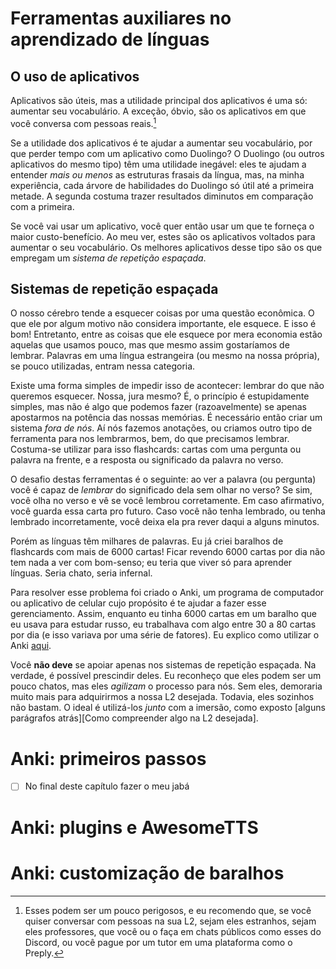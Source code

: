 # Ferramentas auxiliares no aprendizado de línguas {-} 

## O uso de aplicativos {-}

Aplicativos são úteis, mas a utilidade principal dos aplicativos é uma só: aumentar seu vocabulário. A exceção, óbvio, são os aplicativos em que você conversa com pessoas reais.^[Esses podem ser um pouco perigosos, e eu recomendo que, se você quiser conversar com pessoas na sua L2, sejam eles estranhos, sejam eles professores, que você ou o faça em chats públicos como esses do Discord, ou você pague por um tutor em uma plataforma como o Preply.]

Se a utilidade dos aplicativos é te ajudar a aumentar seu vocabulário, por que perder tempo com um aplicativo como Duolingo? O Duolingo (ou outros aplicativos do mesmo tipo) têm uma utilidade inegável: eles te ajudam a entender _mais ou menos_ as estruturas frasais da língua, mas, na minha experiência, cada árvore de habilidades do Duolingo só útil até a primeira metade. A segunda costuma trazer resultados diminutos em comparação com a primeira. 

Se você vai usar um aplicativo, você quer então usar um que te forneça o maior custo-benefício. Ao meu ver, estes são os aplicativos voltados para aumentar o seu vocabulário. Os melhores aplicativos desse tipo são os que empregam um _sistema de repetição espaçada_.

## Sistemas de repetição espaçada {-}

O nosso cérebro tende a esquecer coisas por uma questão econômica. O que ele por algum motivo não considera importante, ele esquece. E isso é bom! Entretanto, entre as coisas que ele esquece por mera economia estão aquelas que usamos pouco, mas que mesmo assim gostaríamos de lembrar. Palavras em uma língua estrangeira (ou mesmo na nossa própria), se pouco utilizadas, entram nessa categoria.

Existe uma forma simples de impedir isso de acontecer: lembrar do que não queremos esquecer. Nossa, jura mesmo? É, o princípio é estupidamente simples, mas não é algo que podemos fazer (razoavelmente) se apenas apostarmos na potência das nossas memórias. É necessário então criar um sistema _fora de nós_. Aí nós fazemos anotações, ou criamos outro tipo de ferramenta para nos lembrarmos, bem, do que precisamos lembrar. Costuma-se utilizar para isso flashcards: cartas com uma pergunta ou palavra na frente, e a resposta ou significado da palavra no verso. 

O desafio destas ferramentas é o seguinte: ao ver a palavra (ou pergunta) você é capaz de _lembrar_ do significado dela sem olhar no verso? Se sim, você olha no verso e vê se você lembrou corretamente. Em caso afirmativo, você guarda essa carta pro futuro. Caso você não tenha lembrado, ou tenha lembrado incorretamente, você deixa ela pra rever daqui a alguns minutos.

Porém as línguas têm milhares de palavras. Eu já criei baralhos de flashcards com mais de 6000 cartas! Ficar revendo 6000 cartas por dia não tem nada a ver com bom-senso; eu teria que viver só para aprender línguas. Seria chato, seria infernal. 

Para resolver esse problema foi criado o Anki, um programa de computador ou aplicativo de celular cujo propósito é te ajudar a fazer esse gerenciamento. Assim, enquanto eu tinha 6000 cartas em um baralho que eu usava para estudar russo, eu trabalhava com algo entre 30 a 80 cartas por dia (e isso variava por uma série de fatores). Eu explico como utilizar o Anki [aqui][Sistemas de repetição espaçada].

Você **não deve** se apoiar apenas nos sistemas de repetição espaçada. Na verdade, é possível prescindir deles. Eu reconheço que eles podem ser um pouco chatos, mas eles _agilizam_ o processo para nós. Sem eles, demoraria muito mais para adquirirmos a nossa L2 desejada. Todavia, eles sozinhos não bastam. O ideal é utilizá-los _junto_ com a imersão, como exposto [alguns parágrafos atrás][Como compreender algo na L2 desejada].

# Anki: primeiros passos
- [ ] No final deste capítulo fazer o meu jabá

# Anki: plugins e AwesomeTTS

# Anki: customização de baralhos 
